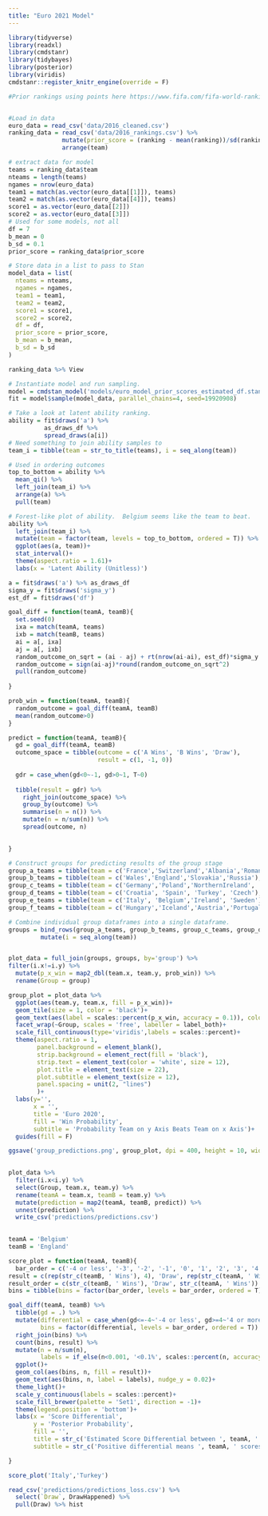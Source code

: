 ```yaml
---
title: "Euro 2021 Model"
---
```



```r
library(tidyverse)
library(readxl)
library(cmdstanr)
library(tidybayes)
library(posterior)
library(viridis)
cmdstanr::register_knitr_engine(override = F)

#Prior rankings using points here https://www.fifa.com/fifa-world-ranking/ranking-table/men/


#Load in data
euro_data = read_csv('data/2016_cleaned.csv')
ranking_data = read_csv('data/2016_rankings.csv') %>% 
               mutate(prior_score = (ranking - mean(ranking))/sd(ranking)) %>% 
               arrange(team)

# extract data for model
teams = ranking_data$team
nteams = length(teams)
ngames = nrow(euro_data)
team1 = match(as.vector(euro_data[[1]]), teams)
team2 = match(as.vector(euro_data[[4]]), teams)
score1 = as.vector(euro_data[[2]])
score2 = as.vector(euro_data[[3]])
# Used for some models, not all
df = 7
b_mean = 0
b_sd = 0.1
prior_score = ranking_data$prior_score

# Store data in a list to pass to Stan
model_data = list(
  nteams = nteams,
  ngames = ngames,
  team1 = team1,
  team2 = team2,
  score1 = score1,
  score2 = score2,
  df = df,
  prior_score = prior_score,
  b_mean = b_mean,
  b_sd = b_sd
)

ranking_data %>% View

```



```r
# Instantiate model and run sampling.
model = cmdstan_model('models/euro_model_prior_scores_estimated_df.stan')
fit = model$sample(model_data, parallel_chains=4, seed=19920908)
```


```r
# Take a look at latent ability ranking.
ability = fit$draws('a') %>% 
          as_draws_df %>% 
          spread_draws(a[i]) 
# Need something to join ability samples to
team_i = tibble(team = str_to_title(teams), i = seq_along(team))

# Used in ordering outcomes
top_to_bottom = ability %>% 
  mean_qi() %>% 
  left_join(team_i) %>% 
  arrange(a) %>% 
  pull(team)

# Forest-like plot of ability.  Belgium seems like the team to beat.
ability %>% 
  left_join(team_i) %>% 
  mutate(team = factor(team, levels = top_to_bottom, ordered = T)) %>% 
  ggplot(aes(a, team))+
  stat_interval()+
  theme(aspect.ratio = 1.61)+
  labs(x = 'Latent Ability (Unitless)')

```





```r

a = fit$draws('a') %>% as_draws_df
sigma_y = fit$draws('sigma_y')
est_df = fit$draws('df')

goal_diff = function(teamA, teamB){
  set.seed(0)
  ixa = match(teamA, teams)
  ixb = match(teamB, teams)
  ai = a[, ixa]
  aj = a[, ixb]
  random_outcome_on_sqrt = (ai - aj) + rt(nrow(ai-ai), est_df)*sigma_y
  random_outcome = sign(ai-aj)*round(random_outcome_on_sqrt^2)
  pull(random_outcome)
  
}

prob_win = function(teamA, teamB){
  random_outcome = goal_diff(teamA, teamB)
  mean(random_outcome>0)
}

predict = function(teamA, teamB){
  gd = goal_diff(teamA, teamB)
  outcome_space = tibble(outcome = c('A Wins', 'B Wins', 'Draw'),
                         result = c(1, -1, 0))
  
  gdr = case_when(gd<0~-1, gd>0~1, T~0)
  
  tibble(result = gdr) %>% 
    right_join(outcome_space) %>% 
    group_by(outcome) %>% 
    summarise(n = n()) %>% 
    mutate(n = n/sum(n)) %>% 
    spread(outcome, n)
  

}
```




```r
# Construct groups for predicting results of the group stage
group_a_teams = tibble(team = c('France','Switzerland','Albania','Romania'), group = 'A')
group_b_teams = tibble(team = c('Wales','England','Slovakia','Russia'), group = 'B' )
group_c_teams = tibble(team = c('Germany','Poland','NorthernIreland', 'Ukraine'), group = 'C')
group_d_teams = tibble(team = c('Croatia', 'Spain', 'Turkey', 'Czech'), group = 'D' )
group_e_teams = tibble(team = c('Italy', 'Belgium','Ireland', 'Sweden'), group = 'E' )
group_f_teams = tibble(team = c('Hungary','Iceland','Austria','Portugal'), group = 'F')

# Combine individual group dataframes into a single dataframe.
groups = bind_rows(group_a_teams, group_b_teams, group_c_teams, group_d_teams, group_e_teams, group_f_teams) %>% 
         mutate(i = seq_along(team))


plot_data = full_join(groups, groups, by='group') %>% 
filter(i.x!=i.y) %>%
  mutate(p_x_win = map2_dbl(team.x, team.y, prob_win)) %>% 
  rename(Group = group)

group_plot = plot_data %>% 
  ggplot(aes(team.y, team.x, fill = p_x_win))+
  geom_tile(size = 1, color = 'black')+
  geom_text(aes(label = scales::percent(p_x_win, accuracy = 0.1)), color = if_else(plot_data$p_x_win<0.5, 'white','black' ), size = 6)+
  facet_wrap(~Group, scales = 'free', labeller = label_both)+
  scale_fill_continuous(type='viridis',labels = scales::percent)+
  theme(aspect.ratio = 1,
        panel.background = element_blank(),
        strip.background = element_rect(fill = 'black'),
        strip.text = element_text(color = 'white', size = 12),
        plot.title = element_text(size = 22),
        plot.subtitle = element_text(size = 12),
        panel.spacing = unit(2, "lines")
        )+
  labs(y='', 
       x = '',
       title = 'Euro 2020',
       fill = 'Win Probability',
       subtitle = 'Probability Team on y Axis Beats Team on x Axis')+
  guides(fill = F)

ggsave('group_predictions.png', group_plot, dpi = 400, height = 10, width = 15)
  

```



```r
plot_data %>% 
  filter(i.x<i.y) %>% 
  select(Group, team.x, team.y) %>% 
  rename(teamA = team.x, teamB = team.y) %>% 
  mutate(prediction = map2(teamA, teamB, predict)) %>% 
  unnest(prediction) %>% 
  write_csv('predictions/predictions.csv')
  
```

```r

teamA = 'Belgium'
teamB = 'England'

score_plot = function(teamA, teamB){
  bar_order = c('-4 or less', '-3', '-2', '-1', '0', '1', '2', '3', '4 or more')
result = c(rep(str_c(teamB, ' Wins'), 4), 'Draw', rep(str_c(teamA, ' Wins'),4))
result_order = c(str_c(teamB, ' Wins'), 'Draw', str_c(teamA, ' Wins'))
bins = tibble(bins = factor(bar_order, levels = bar_order, ordered = T), result = factor(result, ordered = T, levels = result_order))

goal_diff(teamA, teamB) %>% 
  tibble(gd = .) %>% 
  mutate(differential = case_when(gd<=-4~'-4 or less', gd>=4~'4 or more', T~as.character(gd)),
         bins = factor(differential, levels = bar_order, ordered = T)) %>% 
  right_join(bins) %>% 
  count(bins, result) %>% 
  mutate(n = n/sum(n),
         labels = if_else(n<0.001, '<0.1%', scales::percent(n, accuracy = 0.1))) %>% 
  ggplot()+
  geom_col(aes(bins, n, fill = result))+
  geom_text(aes(bins, n, label = labels), nudge_y = 0.02)+
  theme_light()+
  scale_y_continuous(labels = scales::percent)+
  scale_fill_brewer(palette = 'Set1', direction = -1)+
  theme(legend.position = 'bottom')+
  labs(x = 'Score Differential',
       y = 'Posterior Probability',
       fill = '',
       title = str_c('Estimated Score Differential between ', teamA, ' and ', teamB),
       subtitle = str_c('Positive differential means ', teamA, ' scores more'))

}

score_plot('Italy','Turkey')

```


```r
read_csv('predictions/predictions_loss.csv') %>% 
  select(`Draw`, DrawHappened) %>% 
  pull(Draw) %>% hist
```

